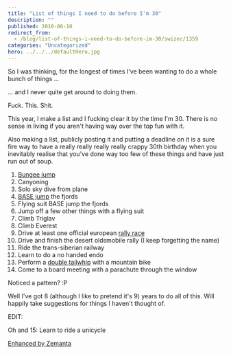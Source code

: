 ```yaml
---
title: "List of things I need to do before I'm 30"
description: ""
published: 2010-06-10
redirect_from:
  - /blog/list-of-things-i-need-to-do-before-im-30/swizec/1359
categories: "Uncategorized"
hero: ../../../defaultHero.jpg
---
```


So I was thinking, for the longest of times I've been wanting to do a whole bunch of things ...

... and I never quite get around to doing them.

Fuck. This. Shit.

This year, I make a list and I fucking clear it by the time I'm 30. There is no sense in living if you aren't having way over the top fun with it.

Also making a list, publicly posting it and putting a deadline on it is a sure fire way to have a really really really really crappy 30th birthday when you inevitably realise that you've done way too few of these things and have just run out of soup.

1.  [Bungee jump](http://en.wikipedia.org/wiki/Bungee_jumping)
2.  Canyoning
3.  Solo sky dive from plane
4.  [BASE jump](http://en.wikipedia.org/wiki/BASE_jumping) the fjords
5.  Flying suit BASE jump the fjords
6.  Jump off a few other things with a flying suit
7.  Climb Triglav
8.  Climb Everest
9.  Drive at least one official european [rally race](http://en.wikipedia.org/wiki/Rallying)
10. Drive and finish the desert oldsmobile rally (I keep forgetting the name)
11. Ride the trans-siberian railway
12. Learn to do a no handed endo
13. Perform a [double tailwhip](http://en.wikipedia.org/wiki/Tailwhip) with a mountain bike
14. Come to a board meeting with a parachute through the window

Noticed a pattern? :P

Well I've got 8 (although I like to pretend it's 9) years to do all of this. Will happily take suggestions for things I haven't thought of.

EDIT:

Oh and 15: Learn to ride a unicycle

[Enhanced by Zemanta](https://img.zemanta.com/zemified_e.png?x-id=06bfcd19-405b-4160-9440-b74acc7d6fb9)